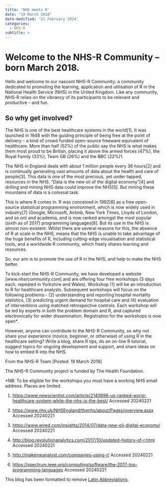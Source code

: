 ```yaml
---
title: 'NHS meets R'
date: "19 March 2018"
date-modified: '21 February 2024'
categories:
  - NHS-R
subtitle: >
---
```


# Welcome to the NHS-R Community – born March 2018.

Hello and welcome to our nascent NHS-R Community; a community dedicated to promoting the learning, application and utilisation of R in the National Health Service (NHS) in the United Kingdom. Like any community, NHS-R relies on the vibrancy of its participants to be relevant and productive – and fun.

## So why get involved?

The NHS is one of the best healthcare systems in the world[1]. It was launched in 1948 with the guiding principle of being free at the point of delivery – a kind of crowd funded open-source freeware equivalent of healthcare. More than half (52%) of the public say the NHS is what makes them most proud to be British, placing it above the armed forces (47%), the Royal Family (33%), Team GB (26%) and the BBC (22%)1.

The NHS in England deals with about 1 million people every 36 hours[2] and is continually generating vast amounts of data about the health and care of people[3]. This data is one of the most precious, yet under tapped, resources in the NHS. “Data is the new oil of the digital economy”[4] and drilling and mining NHS data could improve the NHS[5]. But mining these mountains of data is a colossal task.

This is where R comes in. R was conceived in 1992[6] as a free open-source statistical programming environment, which is now widely used in industry[7] (Google, Microsoft, Airbnb, New York Times, Lloyds of London, and so on) and academia, and is now ranked amongst the most popular (sixth as of 2017) programming languages[8]. But its use in the NHS is almost non-existent. Whilst there are several reasons for this, the absence of R at scale in the NHS, means that the NHS is unable to take advantage of the huge benefits of R, including cutting-edge visualisation and statistical tools, and a worldwide R community, which freely shares learning and resources.

So, our aim is to promote the use of R in the NHS, and help to make the NHS better.

To kick-start the NHS-R Community, we have developed a website [www.nhsrcommunity.com] and are offering four free workshops (3 days each, repeated in Yorkshire and Wales). Workshop (1) will be an introduction to R for healthcare analysts. Subsequent workshops will focus on the following problems:- (2) understanding and reporting hospital mortality statistics, (3) predicting urgent demand for hospital care and (4) evaluation of interventions using matched retrospective controls. Each workshop will be led by experts in both the problem domain and R, and captured electronically for wider dissemination. Registration for the workshops is now open*.

However, anyone can contribute to the NHS-R Community, so why not share your experience (novice, beginner, or otherwise) of using R in the healthcare setting? Write a blog, share R tips, do an on-line R tutorial, suggest topics for ongoing development and support, and share ideas on how to embed R into the NHS.




From the NHS-R Team [Posted: 19 March 2018]

The NHS-R Community project is funded by The Health Foundation.

*NB: To be eligible for the workshops you must have a working NHS email address. Places are limited.

1. [https://www.newscientist.com/article/2140698-us-ranked-worst-healthcare-system-while-the-nhs-is-the-best/](https://www.newscientist.com/article/2140698-us-ranked-worst-healthcare-system-while-the-nhs-is-the-best/) Accessed 20240221

1. [https://www.nhs.uk/NHSEngland/thenhs/about/Pages/overview.aspx](https://www.nhs.uk/NHSEngland/thenhs/about/Pages/overview.aspx) Accessed 20240221

1. [https://www.wired.com/insights/2014/07/data-new-oil-digital-economy/](https://www.wired.com/insights/2014/07/data-new-oil-digital-economy/) Accessed 20240221

1. [http://blog.revolutionanalytics.com/2017/10/updated-history-of-r.html](http://blog.revolutionanalytics.com/2017/10/updated-history-of-r.html) Accessed 20240221

1. [http://makemeanalyst.com/companies-using-r/](http://makemeanalyst.com/companies-using-r/) Accessed 20240221

1. [https://spectrum.ieee.org/computing/software/the-2017-top-programming-languages](https://spectrum.ieee.org/computing/software/the-2017-top-programming-languages) Accessed 20240221

This blog has been formatted to remove [Latin Abbreviations](https://nhsrway.nhsrcommunity.com/style-guides.html#avoid-latin-abbreviation).
